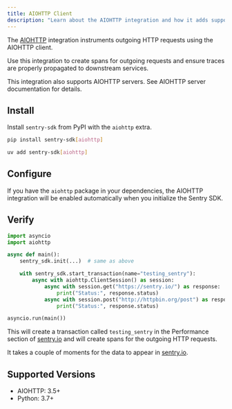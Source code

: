 ```yaml
---
title: AIOHTTP Client
description: "Learn about the AIOHTTP integration and how it adds support for the AIOHTTP HTTP client."
---
```


The [AIOHTTP](https://docs.aiohttp.org/en/stable/) integration instruments outgoing HTTP requests using the AIOHTTP client.

Use this integration to create spans for outgoing requests and ensure traces are properly propagated to downstream services.

This integration also supports AIOHTTP servers. See <PlatformLink to="/integrations/aiohttp/">AIOHTTP server documentation</PlatformLink> for details.

## Install

Install `sentry-sdk` from PyPI with the `aiohttp` extra.

```bash {tabTitle:pip}
pip install sentry-sdk[aiohttp]
```
```bash {tabTitle:uv}
uv add sentry-sdk[aiohttp]
```

## Configure

If you have the `aiohttp` package in your dependencies, the AIOHTTP integration will be enabled automatically when you initialize the Sentry SDK.

<PlatformContent includePath="getting-started-config" />

## Verify

```python
import asyncio
import aiohttp

async def main():
    sentry_sdk.init(...)  # same as above

    with sentry_sdk.start_transaction(name="testing_sentry"):
        async with aiohttp.ClientSession() as session:
            async with session.get("https://sentry.io/") as response:
                print("Status:", response.status)
            async with session.post("http://httpbin.org/post") as response:
                print("Status:", response.status)

asyncio.run(main())
```

This will create a transaction called `testing_sentry` in the Performance section of [sentry.io](https://sentry.io) and will create spans for the outgoing HTTP requests.

It takes a couple of moments for the data to appear in [sentry.io](https://sentry.io).

## Supported Versions

- AIOHTTP: 3.5+
- Python: 3.7+
